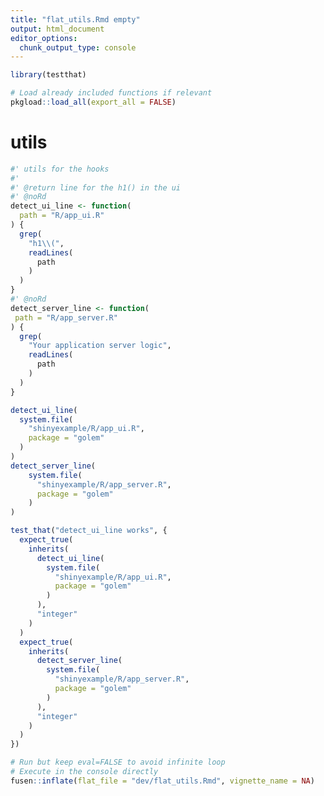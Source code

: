 ```yaml
---
title: "flat_utils.Rmd empty"
output: html_document
editor_options:
  chunk_output_type: console
---
```


```r
library(testthat)
```

```r
# Load already included functions if relevant
pkgload::load_all(export_all = FALSE)
```

# utils

```r
#' utils for the hooks
#'
#' @return line for the h1() in the ui
#' @noRd
detect_ui_line <- function(
  path = "R/app_ui.R"
) {
  grep(
    "h1\\(",
    readLines(
      path
    )
  )
}
#' @noRd
detect_server_line <- function(
 path = "R/app_server.R"
) {
  grep(
    "Your application server logic",
    readLines(
      path
    )
  )
}

```

```r
detect_ui_line(
  system.file(
    "shinyexample/R/app_ui.R",
    package = "golem"
  )
)
detect_server_line(
    system.file(
      "shinyexample/R/app_server.R",
      package = "golem"
    )
)
```

```r
test_that("detect_ui_line works", {
  expect_true(
    inherits(
      detect_ui_line(
        system.file(
          "shinyexample/R/app_ui.R",
          package = "golem"
        )
      ),
      "integer"
    )
  )
  expect_true(
    inherits(
      detect_server_line(
        system.file(
          "shinyexample/R/app_server.R",
          package = "golem"
        )
      ),
      "integer"
    )
  )
})
```


```r
# Run but keep eval=FALSE to avoid infinite loop
# Execute in the console directly
fusen::inflate(flat_file = "dev/flat_utils.Rmd", vignette_name = NA)
```

